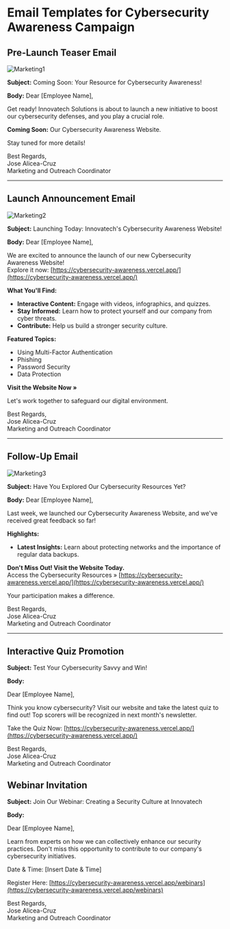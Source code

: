 # Email Templates for Cybersecurity Awareness Campaign

## Pre-Launch Teaser Email

![Marketing1](../assets/marketing1.png)

**Subject:** Coming Soon: Your Resource for Cybersecurity Awareness!

**Body:**
Dear [Employee Name],

Get ready! Innovatech Solutions is about to launch a new initiative to boost our cybersecurity defenses, and you play a crucial role.

**Coming Soon:** Our Cybersecurity Awareness Website.

Stay tuned for more details!

Best Regards,  
Jose Alicea-Cruz  
Marketing and Outreach Coordinator

---

## Launch Announcement Email

![Marketing2](../assets/marketing2.png)

**Subject:** Launching Today: Innovatech's Cybersecurity Awareness Website!

**Body:**
Dear [Employee Name],

We are excited to announce the launch of our new Cybersecurity Awareness Website!  
Explore it now: [https://cybersecurity-awareness.vercel.app/](https://cybersecurity-awareness.vercel.app/)

**What You'll Find:**
- **Interactive Content:** Engage with videos, infographics, and quizzes.
- **Stay Informed:** Learn how to protect yourself and our company from cyber threats.
- **Contribute:** Help us build a stronger security culture.

**Featured Topics:**
- Using Multi-Factor Authentication
- Phishing
- Password Security
- Data Protection

**Visit the Website Now »**

Let's work together to safeguard our digital environment.

Best Regards,  
Jose Alicea-Cruz  
Marketing and Outreach Coordinator

---

## Follow-Up Email

![Marketing3](../assets/marketing3.png)

**Subject:** Have You Explored Our Cybersecurity Resources Yet?

**Body:**
Dear [Employee Name],

Last week, we launched our Cybersecurity Awareness Website, and we've received great feedback so far!

**Highlights:**
- **Latest Insights:** Learn about protecting networks and the importance of regular data backups.

**Don't Miss Out! Visit the Website Today.**  
Access the Cybersecurity Resources » [https://cybersecurity-awareness.vercel.app/](https://cybersecurity-awareness.vercel.app/)

Your participation makes a difference.

Best Regards,  
Jose Alicea-Cruz  
Marketing and Outreach Coordinator

---

## Interactive Quiz Promotion

**Subject:** Test Your Cybersecurity Savvy and Win!

**Body:**

Dear [Employee Name],

Think you know cybersecurity? Visit our website and take the latest quiz to find out! Top scorers will be recognized in next month's newsletter.

Take the Quiz Now: [https://cybersecurity-awareness.vercel.app/](https://cybersecurity-awareness.vercel.app/)

Best Regards,  
Jose Alicea-Cruz  
Marketing and Outreach Coordinator

## Webinar Invitation

**Subject:** Join Our Webinar: Creating a Security Culture at Innovatech

**Body:**

Dear [Employee Name],

Learn from experts on how we can collectively enhance our security practices. Don't miss this opportunity to contribute to our company's cybersecurity initiatives.

Date & Time: [Insert Date & Time]

Register Here: [https://cybersecurity-awareness.vercel.app/webinars](https://cybersecurity-awareness.vercel.app/webinars)

Best Regards,  
Jose Alicea-Cruz  
Marketing and Outreach Coordinator